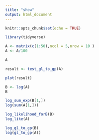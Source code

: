 ```yaml
---
title: "show"
output: html_document
---
```


```r
knitr::opts_chunk$set(echo = TRUE)
```

```r
library(tidyverse)
```

```r
A <- matrix(c(1:50),ncol = 5,nrow = 10 )
A <- A/100
```

```r
A
```

```r
result <- test_gl_to_gp(A)
```

```r
plot(result)
```

```r
B <- log(A)
B
```

```r
log_sum_exp(B[1,])
log(sum(A[1,]))
```

```r
log_likelihood_forB(B)
log_like(A)
```

```r
log_gl_to_gp(B)
log(gl_to_gp(A))
```

